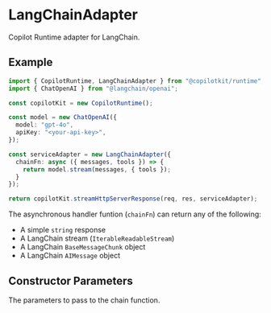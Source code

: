 
# LangChainAdapter

Copilot Runtime adapter for LangChain.

## Example

```ts
import { CopilotRuntime, LangChainAdapter } from "@copilotkit/runtime";
import { ChatOpenAI } from "@langchain/openai";

const copilotKit = new CopilotRuntime();

const model = new ChatOpenAI({
  model: "gpt-4o",
  apiKey: "<your-api-key>",
});

const serviceAdapter = new LangChainAdapter({ 
  chainFn: async ({ messages, tools }) => {
    return model.stream(messages, { tools });
  }
});

return copilotKit.streamHttpServerResponse(req, res, serviceAdapter);
```

The asynchronous handler funtion (`chainFn`) can return any of the following:

- A simple `string` response
- A LangChain stream (`IterableReadableStream`)
- A LangChain `BaseMessageChunk` object
- A LangChain `AIMessage` object

## Constructor Parameters

<PropertyReference name="parameters" type="ChainFnParameters" required>
  The parameters to pass to the chain function.
</PropertyReference>
